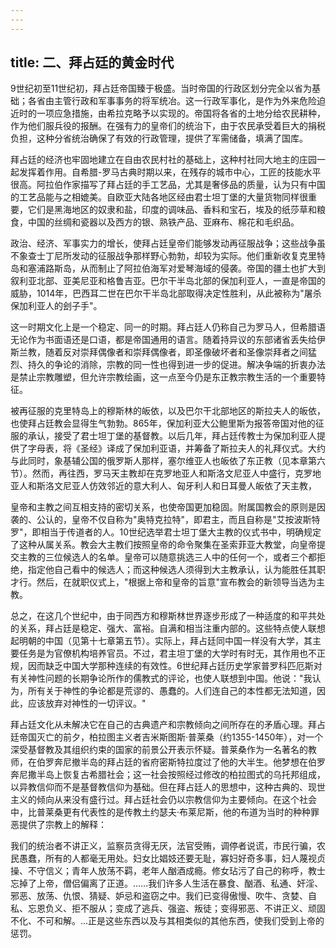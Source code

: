 ```yaml
---
---
---
```

title: 二、拜占廷的黄金时代
---



9世纪初至11世纪初，拜占廷帝国臻于极盛。当时帝国的行政区划分完全以省为基础；各省由主管行政和军事事务的将军统冶。这一行政军事化，是作为外来危险迫近时的一项应急措施，由希拉克略予以实现的。帝国将各省的土地分给农民耕种，作为他们服兵役的报酬。在强有力的皇帝们的统治下，由于农民承受着巨大的捐税负担，这种分省统治确保了有效的行政管理，提供了军需储备，填满了国库。

拜占廷的经济也牢固地建立在自由农民村社的基础上，这种村社同大地主的庄园一起发挥着作用。自希腊-罗马古典时期以来，在残存的城市中心，工匠的技能水平很高。阿拉伯作家描写了拜占廷的手工艺品，尤其是奢侈品的质量，认为只有中国的工艺品能与之相媲美。自欧亚大陆各地区经由君士坦丁堡的大量货物同样很重要，它们是黑海地区的奴隶和盐，印度的调味品、香料和宝石，埃及的纸莎草和粮食，中国的丝绸和瓷器以及西方的银、熟铁产品、亚麻布、棉花和毛织品。

政治、经济、军事实力的增长，使拜占廷皇帝们能够发动再征服战争；这些战争虽不象查士丁尼所发动的征服战争那样野心勃勃，却较为实际。他们重新收复克里特岛和塞浦路斯岛，从而制止了阿拉伯海军对爱琴海域的侵袭。帝国的疆土也扩大到叙利亚北部、亚美尼亚和格鲁吉亚。巴尔干半岛北部的保加利亚人，一直是帝国的威胁，1014年，巴西耳二世在巴尔干半岛北部取得决定性胜利，从此被称为"屠杀保加利亚人的刽子手"。

这一时期文化上是一个稳定、同一的时期。拜占廷人仍称自己为罗马人，但希腊语无论作为书面语还是口语，都是帝国通用的语言。随着持异议的东部诸省丢失给伊斯兰教，随着反对崇拜偶像者和崇拜偶像者，即圣像破坏者和圣像崇拜者之间猛烈、持久的争论的消除，宗教的同一性也得到进一步的促进。解决争端的折衷办法是禁止宗教雕塑，但允许宗教绘画，这一点至今仍是东正教宗教生活的一个重要特征。

被再征服的克里特岛上的穆斯林的皈依，以及巴尔干北部地区的斯拉夫人的皈依，也使拜占廷教会显得生气勃勃。865年，保加利亚大公鲍里斯为报答帝国对他的征服的承认，接受了君士坦丁堡的基督教。以后几年，拜占廷传教士为保加利亚人提供了字母表，将《圣经》译成了保加利亚语，并筹备了斯拉夫人的礼拜仪式。大约与此同时，象基辅公国的俄罗斯人那样，塞尔维亚人也皈依了东正教（见本章第六节）。然而，再往西，罗马天主教却在克罗地亚人和斯洛文尼亚人中盛行，克罗地亚人和斯洛文尼亚人仿效邻近的意大利人、匈牙利人和日耳曼人皈依了天主教，

皇帝和主教之间互相支持的密切关系，也使帝国更加稳固。附属国教会的原则是因袭的、公认的，皇帝不仅自称为"奥特克拉特"，即君主，而且自称是"艾按波斯特罗"，即相当于传道者的人。10世纪选举君士坦丁堡大主教的仪式书中，明确规定了这种从属关系。教会大主教们按照皇帝的命令聚集在圣索菲亚大教堂，向皇帝提交主教的三位候选人的名单。皇帝可以随意挑选三人中的任何一个，或者三个都拒绝，指定他自己看中的候选人；而这种候选人须得到大主教承认，认为能胜任其职才行。然后，在就职仪式上，"根据上帝和皇帝的旨意"宣布教会的新领导当选为主教。

总之，在这几个世纪中，由于同西方和穆斯林世界逐步形成了一种适度的和平共处的关系，拜占廷是稳定、强大、富裕。自满和相当注重内部的。这些特点使人联想起明朝的中国（见第十七章第五节）。实际上，拜占廷同中国一样没有大学，其主要任务是为官僚机构培养官员。不过，君主坦丁堡的大学时有时无，其作用也不正规，因而缺乏中国大学那种连续的有效性。6世纪拜占廷历史学家普罗科匹厄斯对有关神性问题的长期争论所作的儒教式的评论，也使人联想到中国。他说："我认为，所有关于神性的争论都是荒谬的、愚蠢的。人们连自己的本性都无法知道，因此，应该放弃对神性的一切评议。"

拜占廷文化从未解决它在自己的古典遗产和宗教倾向之间所存在的矛盾心理。拜占廷帝国灭亡的前夕，柏拉图主义者吉米斯图斯·普莱桑（约1355-1450年），对一个深受基督教及其组织约束的国家的前景公开表示怀疑。普莱桑作为一名著名的教师，在伯罗奔尼撤半岛的拜占廷的省府密斯特拉度过了他的大半生。他梦想在伯罗奔尼撒半岛上恢复古希腊社会；这一社会按照经过修改的柏拉图式的乌托邦组成，以异教信仰而不是基督教信仰为基础。但在拜占廷人的思想中，这种古典的、现世主义的倾向从来没有盛行过。拜占廷社会仍以宗教信仰为主要倾向。在这个社会中，比普莱桑更有代表性的是传教土约瑟夫·布莱尼斯，他的布道为当时的种种罪恶提供了宗教上的解释：

我们的统治者不讲正义，监察员贪得无厌，法官受贿，调停者说谎，市民行骗，农民愚蠢，所有的人都毫无用处。妇女比娼妓还要无耻，寡妇好奇多事，妇人蔑视贞操、不守信义；青年人放荡不羁，老年人酗酒成瘾。修女玷污了自己的称呼，教士忘掉了上帝，僧侣偏离了正道。……我们许多人生活在暴食、酗酒、私通、奸淫、邪恶、放荡、仇恨、猜疑、妒忌和盗窃之中。我们已变得傲慢、吹牛、贪婪、自私、忘恩负义、拒不服从；变成了逃兵、强盗、叛徒；变得邪恶、不讲正义、顽固不化、不可和解。…正是这些东西以及与其相类似的其他东西，使我们受到上帝的惩罚。